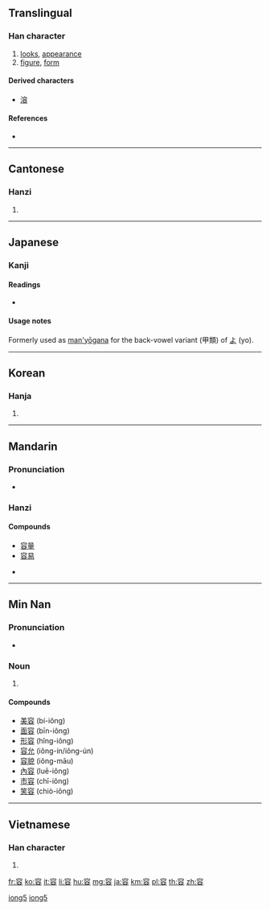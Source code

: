 ==Translingual==

===Han character===
{{Han char|rn=40|rad=宀|as=07|sn=10|four=3060<sub>8</sub>|canj=十金人口 (JCOR)}}

# [[looks]], [[appearance]]
# [[figure]], [[form]]

====Derived characters====
* [[溶]]

====References====
* {{Han ref|kx=0287.030|dkj=07172|dj=0567.030|hdz=20933.170|uh=5BB9|ud=23481|bh=AE65|bd=44645}}

----

==Cantonese==

===Hanzi===
{{yue-hanzi|jyut=|y=yung4}}

# {{defn|lang=yue|sort=宀07}}

----

==Japanese==

===Kanji===
{{ja-kanji|grade=5|rs=宀07}}

====Readings====
* {{ja-readings|kanon=[[よう]] (yō)|goon=[[ゆう]] (yū)|kun=[[いれる]] (ireru), [[ゆるす]] (yurusu), [[かたち]] (katachi)}}

====Usage notes====
Formerly used as [[man'yōgana]] for the back-vowel variant (甲類) of [[よ]] (yo).

----

==Korean==

===Hanja===
{{ko-hanja|hangeul=용|rv=yong|mr=yong}}

# {{defn|lang=ko|sort=宀07}}

----

==Mandarin==

===Pronunciation===
* {{audio|Zh-róng.ogg|Audio}}

===Hanzi===
{{cmn-hanzi|pin=[[róng]] ([[rong2]])|wg=jung<sup>2</sup>}}

====Compounds====
* [[容量]]
* [[容易]]

* {{defn|lang=cmn|sort=宀07}}

----

==Min Nan==

===Pronunciation===
* {{IPA|[ɪoŋ]|lang=nan}}

===Noun===
{{nan-noun|ts|poj=iông|pojt=iong5|rs=iong5}}

# {{defn|Min Nan}}

====Compounds====
* [[美容]] (bí-iông)
* [[面容]] (bīn-iông)
* [[形容]] (hîng-iông)
* [[容允]] (iông-ín/iông-ún)
* [[容貌]] (iông-māu)
* [[內容]] (luē-iông)
* [[市容]] (chī-iông)
* [[笑容]] (chiò-iông)

[[Category:Min Nan literary terms in simplified script|iong5]]
[[Category:Min Nan literary terms in traditional script|iong5]]

----

==Vietnamese==

===Han character===
{{vi-hantu|[[dung]], [[dong]], [[doòng]], [[gióng]], [[giông]], [[ròng]], [[rông]], [[rung]]|rs=宀07}}

# {{defn|lang=vi|sort=宀07}}

[[fr:容]]
[[ko:容]]
[[it:容]]
[[li:容]]
[[hu:容]]
[[mg:容]]
[[ja:容]]
[[km:容]]
[[pl:容]]
[[th:容]]
[[zh:容]]